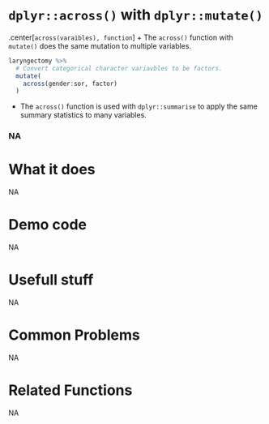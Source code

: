 # [`dplyr::across()`]{.blue} with [`dplyr::mutate()`]{.blue} 
.center[[`across`]{.blue}`(varaibles), function`]
+ The [`across()`]{.blue} function with [`mutate()`]{.blue} does the same mutation to multiple variables.
```r
laryngectomy %>%
  # Convert categorical character variavbles to be factors.
  mutate(
    across(gender:sor, factor)
  )
```
+ The [`across()`]{.blue} function is used with [`dplyr::summarise`]{.blue} to apply the same summary statistics to many variables.
 
 
### NA{.center} 
 
# What it does 
NA  
 
# Demo code 
NA  
 
# Usefull stuff 
NA  
 
# Common Problems 
NA  
 
# Related Functions 
NA  
